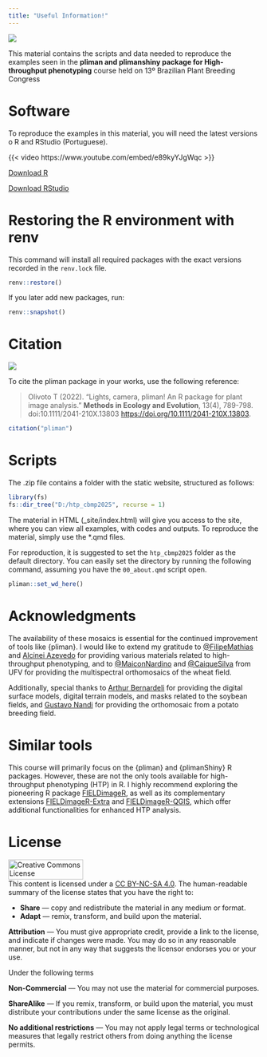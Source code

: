 ```yaml
---
title: "Useful Information!"
---
```


![](capa.jpg)

This material contains the scripts and data needed to reproduce the examples seen in the **pliman and plimanshiny package for High-throughput phenotyping** course held on 13º Brazilian Plant Breeding Congress

# Software

To reproduce the examples in this material, you will need the latest versions o R and RStudio (Portuguese).

{{< video https://www.youtube.com/embed/e89kyYJgWqc >}}

<a class="btn btn-success" href="https://cran.r-project.org/bin/windows/base/" target="_blank"><i class="fa fa-save"></i> Download R</a>

<a class="btn btn-success" href="https://www.rstudio.com/products/rstudio/download/" target="_blank"><i class="fa fa-save"></i> Download RStudio</a>

# Restoring the R environment with renv
This command will install all required packages with the exact versions recorded in the `renv.lock` file. 


```r
renv::restore()
```



If you later add new packages, run:
```r
renv::snapshot()

```



# Citation

[![](paper.png)](https://besjournals.onlinelibrary.wiley.com/doi/full/10.1111/2041-210X.13803)

To cite the pliman package in your works, use the following reference:

>  Olivoto T (2022). “Lights, camera, pliman! An R package for plant image analysis.” **Methods in Ecology
  and Evolution**, 13(4), 789-798. doi:10.1111/2041-210X.13803 <https://doi.org/10.1111/2041-210X.13803>.

```r
citation("pliman")
```

# Scripts

The .zip file contains a folder with the static website, structured as follows:

```r
library(fs)
fs::dir_tree("D:/htp_cbmp2025", recurse = 1)
```

The material in HTML (\_site/index.html) will give you access to the site, where you can view all examples, with codes and outputs. To reproduce the material, simply use the \*.qmd files.

For reproduction, it is suggested to set the `htp_cbmp2025` folder as the default directory. You can easily set the directory by running the following command, assuming you have the `00_about.qmd` script open.

```r
pliman::set_wd_here()
```


# Acknowledgments

The availability of these mosaics is essential for the continued improvement of tools like {pliman}. I would like to extend my gratitude to [\@FilipeMathias](https://www.linkedin.com/in/filipe-matias-27bab5199/) and [Alcinei Azevedo](https://www.expstat.com/) for providing various materials related to high-throughput phenotyping, and to [\@MaiconNardino](https://www.linkedin.com/in/maicon-nardino-091253268/) and [\@CaiqueSilva](https://www.linkedin.com/in/caique-machado-e-silva-404415154/) from UFV for providing the multispectral orthomosaics of the wheat field.

Additionally, special thanks to [Arthur Bernardeli](https://www.linkedin.com/in/arthur-bernardeli-5a1a0b5a/) for providing the digital surface models, digital terrain models, and masks related to the soybean fields, and [Gustavo Nandi](https://www.linkedin.com/in/gustavo-nandi-035905127/) for providing the orthomosaic from a potato breeding field.

# Similar tools

This course will primarily focus on the {pliman} and {plimanShiny} R packages. However, these are not the only tools available for high-throughput phenotyping (HTP) in R. I highly recommend exploring the pioneering R package [FIELDimageR](https://github.com/OpenDroneMap/FIELDimageR), as well as its complementary extensions [FIELDimageR-Extra](https://github.com/filipematias23/FIELDimageR.Extra) and [FIELDimageR-QGIS](https://github.com/filipematias23/FIELDimageR-QGIS), which offer additional functionalities for enhanced HTP analysis.


# License

<a rel="license" href="http://creativecommons.org/licenses/by-nc-sa/4.0/" target="_blank" rel="noopener"><img src="https://raw.githubusercontent.com/TiagoOlivoto/tiagoolivoto/master/static/img/gemsr/license.jpg" alt="Creative Commons License" style="border-width:0" width="150" height="40"/></a><br />This content is licensed under a <a rel="license" href="http://creativecommons.org/licenses/by-nc-sa/4.0/">CC BY-NC-SA 4.0</a>. The human-readable summary of the license states that you have the right to:

-   **Share** — copy and redistribute the material in any medium or format.
-   **Adapt** — remix, transform, and build upon the material.

**Attribution** — You must give appropriate credit, provide a link to the license, and indicate if changes were made. You may do so in any reasonable manner, but not in any way that suggests the licensor endorses you or your use.

Under the following terms

**Non-Commercial** — You may not use the material for commercial purposes.

**ShareAlike** — If you remix, transform, or build upon the material, you must distribute your contributions under the same license as the original.

**No additional restrictions** — You may not apply legal terms or technological measures that legally restrict others from doing anything the license permits.
